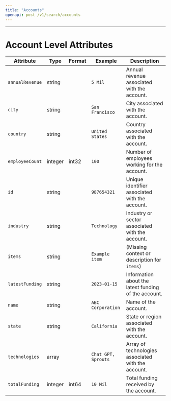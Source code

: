 ```yaml
---
title: "Accounts"
openapi: post /v1/search/accounts
---
```

---
# Account Level Attributes
| Attribute        | Type    | Format  | Example            | Description                                       |
|------------------|---------|---------|--------------------|---------------------------------------------------|
| `annualRevenue`  | string  |         | `5 Mil`        | Annual revenue associated with the account.        |
| `city`           | string  |         | `San Francisco `       | City associated with the account.                  |
| `country`        | string  |         | `United States`  | Country associated with the account.               |
| `employeeCount`  | integer | int32   | `100`              | Number of employees working for the account.       |
| `id`             | string  |         | `987654321`      | Unique identifier associated with the account.     |
| `industry`       | string  |         | `Technology`     | Industry or sector associated with the account.    |
| `items`          | string  |         | `Example item`   | (Missing context or description for `items`)       |
| `latestFunding`  | string  |         | `2023-01-15`     | Information about the latest funding of the account.|
| `name`           | string  |         | `ABC Corporation`| Name of the account.                               |
| `state`          | string  |         | `California`     | State or region associated with the account.       |
| `technologies`   | array   |         | `Chat GPT, Sprouts` | Array of technologies associated with the account. |
| `totalFunding`   | integer | int64   | `10 Mil`         | Total funding received by the account.             |
